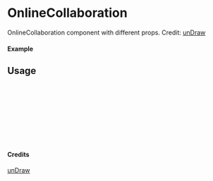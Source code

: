 
<Meta of={OnlineCollaboration} title="unDraw/OnlineCollaboration" />

# OnlineCollaboration

OnlineCollaboration component with different props.
Credit: [unDraw](https://undraw.co/illustrations)

#### Example

<Canvas of={OnlineCollaboration.Primary} />

## Usage

```ts
import { OnlineCollaboration } from "yadl-ui";

const Example = () => {
  return (
      <OnlineCollaboration />
  );
};

export default Example;
```

#### Credits
[unDraw](https://undraw.co/illustrations)
